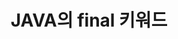 ---
title: JAVA의 final 키워드
type: 'concept'
language: Java
tags:
  - Java
dateModified: 2025.09.06
---